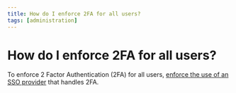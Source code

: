 ```yaml
---
title: How do I enforce 2FA for all users?
tags: [administration]
---
```


# How do I enforce 2FA for all users?

To enforce 2 Factor Authentication (2FA) for all users, [enforce the use of an SSO provider](/docs/administration/authentication-and-sso) that handles 2FA.
